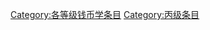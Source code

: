 {{catmore1|[[Wikipedia:钱币学专题|Wikipedia:钱币学专题]]}}
{{Articles by Quality| topic=钱币学|project=钱币学|format=toc}}
{{Wikipedia category}}
{{emptycat}}

[[Category:各等级钱币学条目|Category:各等级钱币学条目]]
[[Category:丙级条目|Category:丙级条目]]